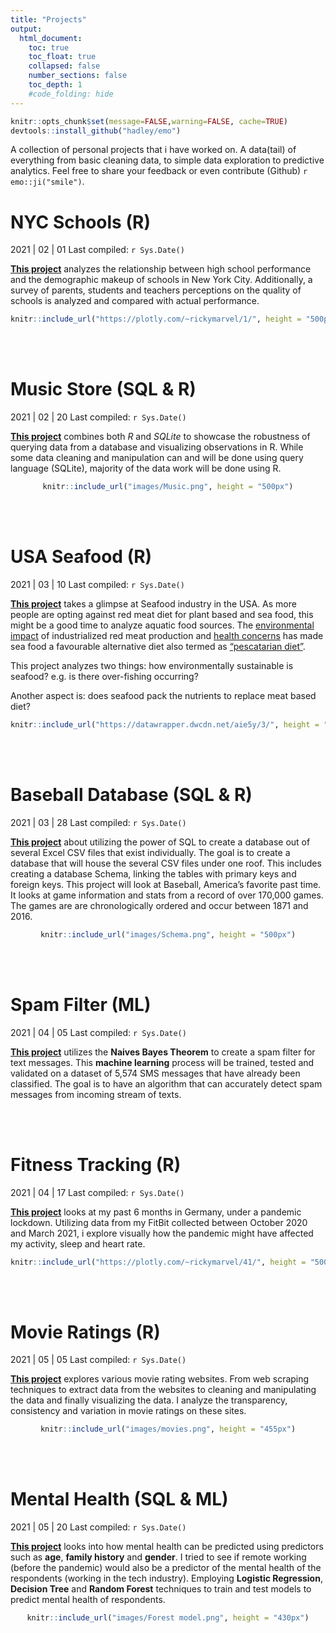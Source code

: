 ```yaml
---
title: "Projects"
output:
  html_document:
    toc: true
    toc_float: true
    collapsed: false
    number_sections: false
    toc_depth: 1
    #code_folding: hide
---
```


<head>
<!-- Global site tag (gtag.js) - Google Analytics -->
<script async src="https://www.googletagmanager.com/gtag/js?id=G-66RWGWWBXX"></script>
<script>
  window.dataLayer = window.dataLayer || [];
  function gtag(){dataLayer.push(arguments);}
  gtag('js', new Date());

  gtag('config', 'G-66RWGWWBXX');
</script>
</head>

```r
knitr::opts_chunk$set(message=FALSE,warning=FALSE, cache=TRUE)
devtools::install_github("hadley/emo")
```  
 
A collection of personal projects that i have worked on. A data(tail) of everything from basic cleaning data, to simple data exploration to predictive analytics. Feel free to share your feedback or even contribute (Github) `r emo::ji("smile")`.


# NYC Schools (R)

2021 | 02 | 01 Last compiled: `r Sys.Date()`

[**This project**](https://rickyboshe.github.io/Project-Files/) analyzes the relationship between high school performance and the demographic makeup of schools in New York City. Additionally, a survey of parents, students and teachers perceptions on the quality of schools is analyzed and compared with actual performance. 

<center>
```r
knitr::include_url("https://plotly.com/~rickymarvel/1/", height = "500px")
```
</center>

<br><br>

# Music Store (SQL & R)

2021 | 02 | 20 Last compiled: `r Sys.Date()`

[**This project**](https://rickyboshe.github.io/Project-Files/Music.html) combines both *R* and *SQLite* to showcase the robustness of querying data from a database and visualizing observations in R. While some data cleaning and manipulation can and will be done using query language (SQLite), majority of the data work will be done using R. 

<center>
```r
knitr::include_url("images/Music.png", height = "500px")
```
</center>

<br><br>

# USA Seafood (R)

2021 | 03 | 10 Last compiled: `r Sys.Date()`

[**This project**](https://rickyboshe.github.io/Project-Files/Fisheries.html) takes a glimpse at Seafood industry in the USA. As more people are opting against red meat diet for plant based and sea food, this might be a good time to analyze aquatic food sources. The [environmental impact](https://www.greenpeace.org.uk/news/why-meat-is-bad-for-the-environment/#:~:text=It%20causes%20climate%20change,the%20atmosphere%2C%20accelerating%20global%20warming) of industrialized red meat production and [health concerns](https://www.nytimes.com/2019/09/30/health/red-meat-heart-cancer.html) has made sea food a favourable alternative diet also termed as ["pescatarian diet"](https://www.medicalnewstoday.com/articles/323907#:~:text=What%20is%20a%20pescatarian%20diet%3F&text=In%20the%20pescatarian%20diet%2C%20a,and%20fish%20products%20may%20enhance). 

This project analyzes two things: how environmentally sustainable is seafood? e.g. is there over-fishing occurring?


Another aspect is: does seafood pack the nutrients to replace meat based diet?

<center>
```r
knitr::include_url("https://datawrapper.dwcdn.net/aie5y/3/", height = "580px")
```
</center>


<br></br>

# Baseball Database (SQL & R)

2021 | 03 | 28 Last compiled: `r Sys.Date()`

[**This project**](https://rickyboshe.github.io/Project-Files/Baseball.html) about utilizing the power of SQL to create a database out of several Excel CSV files that exist individually. The goal is to create a database that will house the several CSV files under one roof. This includes creating a database Schema, linking the tables with primary keys and foreign keys.
This project will look at Baseball, America’s favorite past time. It looks at game information and stats from a record of over 170,000 games. The games are are chronologically ordered and occur between 1871 and 2016. 

<center>
```r
knitr::include_url("images/Schema.png", height = "500px")
```
</center>

<br><br>

# Spam Filter (ML)

2021 | 04 | 05 Last compiled: `r Sys.Date()`

[**This project**](https://rickyboshe.github.io/Machine-Learning/) utilizes the **Naives Bayes Theorem** to create a spam filter for text messages. This **machine learning** process will be trained, tested and validated on a dataset of 5,574 SMS messages that have already been classified. The goal is to have an algorithm that can accurately detect spam messages from incoming stream of texts.

<br><br>

# Fitness Tracking (R)

2021 | 04 | 17 Last compiled: `r Sys.Date()`

[**This project**](https://rickyboshe.github.io/Project-Files/Fitness.html) looks at my past 6 months in Germany, under a pandemic lockdown. Utilizing data from my FitBit collected between October 2020 and March 2021, i explore visually how the pandemic might have affected my activity, sleep and heart rate. 

<center>
```r
knitr::include_url("https://plotly.com/~rickymarvel/41/", height = "500px")
```
</center>


<br><br>

# Movie Ratings (R)

2021 | 05 | 05 Last compiled: `r Sys.Date()`

[**This project**](https://rickyboshe.github.io/Project-Files/Movies.html) explores various movie rating websites. From web scraping techniques to extract data from the websites to cleaning and manipulating the data and finally visualizing the data. I analyze the transparency, consistency and variation in movie ratings on these sites.

<center>
```r
knitr::include_url("images/movies.png", height = "455px")
```
</center>


<br><br>

# Mental Health (SQL & ML)

2021 | 05 | 20 Last compiled: `r Sys.Date()`

[**This project**](https://rickyboshe.github.io/Machine-Learning/Mental.html) looks into how mental health can be predicted using predictors such as **age**, **family history** and **gender**. I tried to see if remote working (before the pandemic) would also be a predictor of the mental health of the respondents (working in the tech industry). Employing **Logistic Regression**, **Decision Tree** and **Random Forest** techniques to train and test models to predict mental health of respondents.

<center>
```r
knitr::include_url("images/Forest model.png", height = "430px")
```
</center>



